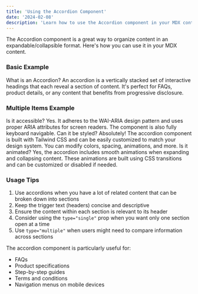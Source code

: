 ```yaml
---
title: 'Using the Accordion Component'
date: '2024-02-08'
description: 'Learn how to use the Accordion component in your MDX content'
---
```


The Accordion component is a great way to organize content in an expandable/collapsible format. Here's how you can use it in your MDX content.

### Basic Example

<Accordion type="single" collapsible>
  <AccordionItem value="item-1">
    <AccordionTrigger>What is an Accordion?</AccordionTrigger>
    <AccordionContent>
      An accordion is a vertically stacked set of interactive headings that each reveal a section of
      content. It's perfect for FAQs, product details, or any content that benefits from progressive
      disclosure.
    </AccordionContent>
  </AccordionItem>
</Accordion>

### Multiple Items Example

<Accordion type="multiple">
  <AccordionItem value="item-1">
    <AccordionTrigger>Is it accessible?</AccordionTrigger>
    <AccordionContent>
      Yes. It adheres to the WAI-ARIA design pattern and uses proper ARIA attributes
      for screen readers. The component is also fully keyboard navigable.
    </AccordionContent>
  </AccordionItem>

<AccordionItem value="item-2">
  <AccordionTrigger>Can it be styled?</AccordionTrigger>
  <AccordionContent>
    Absolutely! The accordion component is built with Tailwind CSS and can be easily customized to
    match your design system. You can modify colors, spacing, animations, and more.
  </AccordionContent>
</AccordionItem>

  <AccordionItem value="item-3">
    <AccordionTrigger>Is it animated?</AccordionTrigger>
    <AccordionContent>
      Yes, the accordion includes smooth animations when expanding and collapsing content.
      These animations are built using CSS transitions and can be customized or disabled
      if needed.
    </AccordionContent>
  </AccordionItem>
</Accordion>

### Usage Tips

1. Use accordions when you have a lot of related content that can be broken down into sections
2. Keep the trigger text (headers) concise and descriptive
3. Ensure the content within each section is relevant to its header
4. Consider using the `type="single"` prop when you want only one section open at a time
5. Use `type="multiple"` when users might need to compare information across sections

The accordion component is particularly useful for:

- FAQs
- Product specifications
- Step-by-step guides
- Terms and conditions
- Navigation menus on mobile devices

